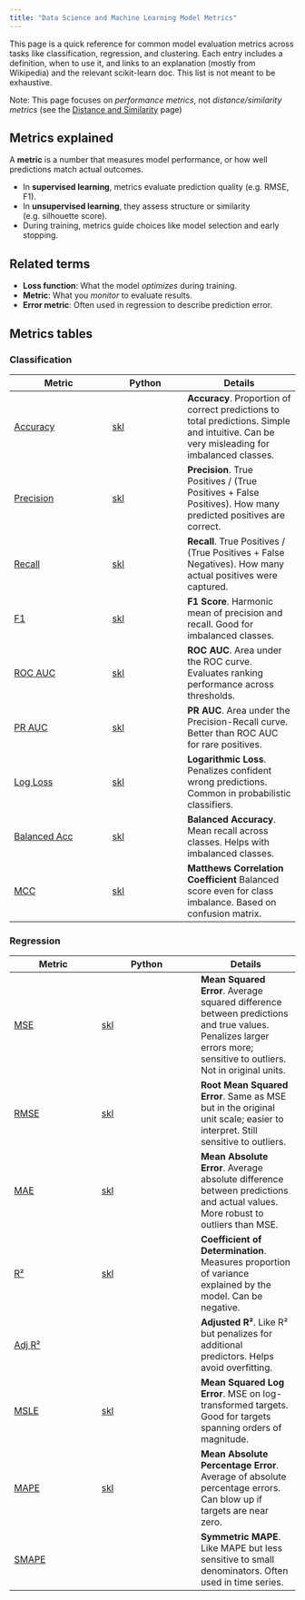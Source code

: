 ```yaml
---
title: "Data Science and Machine Learning Model Metrics"
---
```


This page is a quick reference for common model evaluation metrics across tasks like classification, regression, and clustering. Each entry includes a definition, when to use it, and links to an explanation (mostly from Wikipedia) and the relevant scikit-learn doc. This list is not meant to be exhaustive.

Note: This page focuses on *performance metrics*, not *distance/similarity metrics* (see the [Distance and Similarity](../concepts/distance_and_similarity.qmd) page)

## Metrics explained

A **metric** is a number that measures model performance, or how well predictions match actual outcomes.

- In **supervised learning**, metrics evaluate prediction quality (e.g. RMSE, F1).
- In **unsupervised learning**, they assess structure or similarity (e.g. silhouette score).
- During training, metrics guide choices like model selection and early stopping.

## Related terms

- **Loss function**: What the model *optimizes* during training.
- **Metric**: What you *monitor* to evaluate results.
- **Error metric**: Often used in regression to describe prediction error.


## Metrics tables

### Classification

::: {.small-table}

| Metric | Python | Details |
|--------|------|---------|
| [Accuracy](https://en.wikipedia.org/wiki/Accuracy_and_precision) | [skl](https://scikit-learn.org/stable/modules/generated/sklearn.metrics.accuracy_score.html) | **Accuracy**. Proportion of correct predictions to total predictions. Simple and intuitive. Can be very misleading for imbalanced classes. |
| [Precision](https://en.wikipedia.org/wiki/Precision_and_recall) | [skl](https://scikit-learn.org/stable/modules/generated/sklearn.metrics.precision_score.html) | **Precision**. True Positives / (True Positives + False Positives). How many predicted positives are correct. |
| [Recall](https://en.wikipedia.org/wiki/Precision_and_recall) | [skl](https://scikit-learn.org/stable/modules/generated/sklearn.metrics.recall_score.html) | **Recall**. True Positives / (True Positives + False Negatives). How many actual positives were captured. |
| [F1](https://en.wikipedia.org/wiki/F-score) | [skl](https://scikit-learn.org/stable/modules/generated/sklearn.metrics.f1_score.html) | **F1 Score**. Harmonic mean of precision and recall. Good for imbalanced classes. |
| [ROC AUC](https://en.wikipedia.org/wiki/Receiver_operating_characteristic) | [skl](https://scikit-learn.org/stable/modules/generated/sklearn.metrics.roc_auc_score.html) | **ROC AUC**. Area under the ROC curve. Evaluates ranking performance across thresholds. |
| [PR AUC](https://scikit-learn.org/stable/auto_examples/model_selection/plot_precision_recall.html) | [skl](https://scikit-learn.org/stable/modules/generated/sklearn.metrics.average_precision_score.html) | **PR AUC**. Area under the Precision-Recall curve. Better than ROC AUC for rare positives. |
| [Log Loss](https://en.wikipedia.org/wiki/Cross_entropy#Cross-entropy_loss_function_and_log_loss) | [skl](https://scikit-learn.org/stable/modules/generated/sklearn.metrics.log_loss.html) | **Logarithmic Loss**. Penalizes confident wrong predictions. Common in probabilistic classifiers. |
| [Balanced Acc](https://scikit-learn.org/stable/modules/generated/sklearn.metrics.balanced_accuracy_score.html) | [skl](https://scikit-learn.org/stable/modules/generated/sklearn.metrics.balanced_accuracy_score.html) | **Balanced Accuracy**. Mean recall across classes. Helps with imbalanced classes. |
| [MCC](https://en.wikipedia.org/wiki/Matthews_correlation_coefficient) | [skl](https://scikit-learn.org/stable/modules/generated/sklearn.metrics.matthews_corrcoef.html) | **Matthews Correlation Coefficient** Balanced score even for class imbalance. Based on confusion matrix. |

:::

### Regression

::: {.small-table}

| Metric    | Python | Details |
|--------|---------|---------|
| [MSE](https://en.wikipedia.org/wiki/Mean_squared_error) | [skl](https://scikit-learn.org/stable/modules/generated/sklearn.metrics.mean_squared_error.html) | **Mean Squared Error**. Average squared difference between predictions and true values. Penalizes larger errors more; sensitive to outliers. Not in original units. |
| [RMSE](https://en.wikipedia.org/wiki/Root-mean-square_deviation) | [skl](https://scikit-learn.org/stable/modules/generated/sklearn.metrics.root_mean_squared_error.html) | **Root Mean Squared Error**. Same as MSE but in the original unit scale; easier to interpret. Still sensitive to outliers. |
| [MAE](https://en.wikipedia.org/wiki/Mean_absolute_error) | [skl](https://scikit-learn.org/stable/modules/generated/sklearn.metrics.mean_absolute_error.html) | **Mean Absolute Error**. Average absolute difference between predictions and actual values. More robust to outliers than MSE. |
| [R²](https://en.wikipedia.org/wiki/Coefficient_of_determination) | [skl](https://scikit-learn.org/stable/modules/generated/sklearn.metrics.r2_score.html) | **Coefficient of Determination**. Measures proportion of variance explained by the model. Can be negative. |
| [Adj R²](https://en.wikipedia.org/wiki/Coefficient_of_determination#Adjusted_R2) |  | **Adjusted R²**. Like R² but penalizes for additional predictors. Helps avoid overfitting. |
| [MSLE](https://permetrics.readthedocs.io/en/latest/pages/regression/MSLE.html) | [skl](https://scikit-learn.org/stable/modules/generated/sklearn.metrics.mean_squared_log_error.html) | **Mean Squared Log Error**. MSE on log-transformed targets. Good for targets spanning orders of magnitude. |
| [MAPE](https://en.wikipedia.org/wiki/Mean_absolute_percentage_error) | [skl](https://scikit-learn.org/stable/modules/generated/sklearn.metrics.mean_absolute_percentage_error.html) | **Mean Absolute Percentage Error**. Average of absolute percentage errors. Can blow up if targets are near zero. |
| [SMAPE](https://en.wikipedia.org/wiki/Symmetric_mean_absolute_percentage_error) |  | **Symmetric MAPE**. Like MAPE but less sensitive to small denominators. Often used in time series. |

:::
